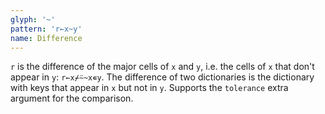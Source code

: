 ```yaml
---
glyph: '~'
pattern: 'r←x~y'
name: Difference
---
```


`r` is the difference of the major cells of `x` and `y`, i.e. the cells of `x` that don't appear in `y`: `r←x⌿⍨~x∊y`. The difference of two dictionaries is the dictionary with keys that appear in `x` but not in `y`. Supports the `tolerance` extra argument for the comparison.